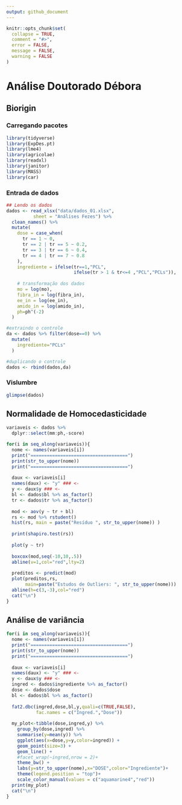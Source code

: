 ```yaml
---
output: github_document
---
```


<!-- README.md is generated from README.Rmd. Please edit that file -->

```r
knitr::opts_chunk$set(
  collapse = TRUE,
  comment = "#>",
  error = FALSE,
  message = FALSE,
  warning = FALSE
)
```

# Análise Doutorado Débora

## Biorigin

### Carregando pacotes
```r
library(tidyverse)
library(ExpDes.pt)
library(lme4)
library(agricolae)
library(readxl)
library(janitor)
library(MASS)
library(car)
```

### Entrada de dados
```r
## Lendo os dados
dados <- read_xlsx("data/dados_01.xlsx",
          sheet = "Análises Fezes") %>% 
  clean_names() %>% 
  mutate(
    dose = case_when(
      tr == 1 ~ 0,
      tr == 2 | tr == 5 ~ 0.2,
      tr == 3 | tr == 6 ~ 0.4,
      tr == 4 | tr == 7 ~ 0.8
    ),
    ingrediente = ifelse(tr==1,"PCL",
                         ifelse(tr > 1 & tr<=4 ,"PCL","PCLs")),
    
    # transformação dos dados
    mo = log(mo),
    fibra_in = log(fibra_in),
    ee_in = log(ee_in),
    amido_in = log(amido_in),
    ph=ph^(-2)
  )

#extraindo o controle
da <- dados %>% filter(dose==0) %>% 
  mutate(
    ingrediente="PCLs"
  )

#duplicando o controle
dados <- rbind(dados,da)
```


### Vislumbre
```r
glimpse(dados)
```
## Normalidade de Homocedasticidade

```r
variaveis <- dados %>% 
  dplyr::select(mm:ph,-score)

for(i in seq_along(variaveis)){
  nome <- names(variaveis[i])
  print("====================================")
  print(str_to_upper(nome))
  print("====================================")
  
  daux <- variaveis[i]
  names(daux) <- "y" ### <-
  y <- daux$y ### <- 
  bl <- dados$bl %>% as_factor()
  tr <- dados$tr %>% as_factor()
  
  mod <- aov(y ~ tr + bl)
  rs <- mod %>% rstudent()
  hist(rs, main = paste("Resíduo ", str_to_upper(nome)) )
  
  print(shapiro.test(rs))
  
  plot(y ~ tr)
  
  boxcox(mod,seq(-10,10,.5))
  abline(v=1,col="red",lty=2)
  
  preditos <- predict(mod)
  plot(preditos,rs,
       main=paste("Estudos de Outliers: ", str_to_upper(nome)))
  abline(h=c(3,-3),col="red")
  cat("\n")
}
```



## Análise de variância

```r
for(i in seq_along(variaveis)){
  nome <- names(variaveis[i])
  print("====================================")
  print(str_to_upper(nome))
  print("====================================")
  
  daux <- variaveis[i]
  names(daux) <- "y" ### <-
  y <- daux$y ### <- 
  ingred <- dados$ingrediente %>% as_factor()
  dose <- dados$dose
  bl <- dados$bl %>% as_factor()
  
  fat2.dbc(ingred,dose,bl,y,quali=c(TRUE,FALSE),
           fac.names = c("Ingred.","Dose"))
  
  my_plot<-tibble(dose,ingred,y) %>%
    group_by(dose,ingred) %>% 
    summarise(y=mean(y)) %>% 
    ggplot(aes(x=dose,y=y,color=ingred)) +
    geom_point(size=3) +
    geom_line() +
    #facet_wrap(~ingred,nrow = 2)+
    theme_bw() +
    labs(y=str_to_upper(nome),x="DOSE",color="Ingrediente")+
    theme(legend.position = "top")+
    scale_color_manual(values = c("aquamarine4","red")) 
  print(my_plot)
  cat("\n")
}
```







